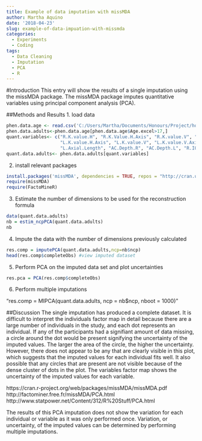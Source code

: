 ```yaml
---
title: Example of data imputation with missMDA
author: Martha Aquino
date: '2018-04-23'
slug: example-of-data-impuation-with-missmda
categories:
  - Experiments
  - Coding
tags:
  - Data Cleaning
  - Imputation
  - PCA
  - R
---
```


#Introduction 
This entry will show the results of a single imputation using the missMDA package. The missMDA package imputes quantitative variables using principal component analysis (PCA). 

##Methods and Results 
1. load data 
```r
phen.data.age <- read.csv('C:/Users/Martha/Documents/Honours/Project/honours.project/Data/NIES_master_database-age.csv')
phen.data.adults<-phen.data.age[phen.data.age$Age.excel>17,]
quant.variables<- c("R.K.value.H", "R.K.Value.H.Axis", "R.K.value.V", "R.K.value.V.Axis", "L.K.value.H",
                    "L.K.value.H.Axis", "L.K.value.V", "L.K.value.V.Axis", "R.Pachimetry", "L.Pachimetry", "R.Axial.Length",
                    "L.Axial.Length", "AC.Depth.R", "AC.Depth.L", "R.IOP.mmHg", "L.IOP.mmHg", "CDR.RE", "CDR.LE")
quant.data.adults<- phen.data.adults[quant.variables]

```

2. install relevant packages 
```r
install.packages('missMDA', dependencies = TRUE, repos = "http://cran.us.r-project.org")
require(missMDA)
require(FactoMineR)
```

3. Estimate the number of dimensions to be used for the reconstruction formula 
```r
data(quant.data.adults)
nb = estim_ncpPCA(quant.data.adults)
nb
```

4. Impute the data with the number of dimensions previously calculated 
```r
res.comp = imputePCA(quant.data.adults,ncp=nb$ncp)
head(res.comp$completeObs) #view imputed dataset
```

5. Perform PCA on the imputed data set and plot uncertainties
```r
res.pca = PCA(res.comp$completeObs)
```

6. Perform multiple imputations 

"res.comp = MIPCA(quant.data.adults, ncp = nb$ncp, nboot = 1000)"

##Discussion 
The single imputation has produced a complete dataset. It is difficult to interpret the individuals factor map in detail because there are a large number of individuals in the study, and each dot represents an individual. If any of the participants had a signifiant amount of data missing, a circle around the dot would be present signifying the uncertainty of the imputed values. The larger the area of the circle, the higher the uncertainty. However, there does not appear to be any that are clearly visible in this plot, which suggests that the imputed values for each individual fits well. It also possible that any circles that are present are not visible because of the dense cluster of dots in the plot. 
The variables factor map shows the uncertainty of the imputed values for each variable.

https://cran.r-project.org/web/packages/missMDA/missMDA.pdf
http://factominer.free.fr/missMDA/PCA.html
http://www.statpower.net/Content/312/R%20Stuff/PCA.html

The results of this PCA imputation does not show the variation for each individual or variable as it was only performed once. Variation, or uncertainty, of the imputed values can be determined by performing multiple imputations. 